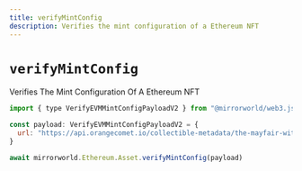 ```yaml
---
title: verifyMintConfig
description: Verifies the mint configuration of a Ethereum NFT
---
```


# `verifyMintConfig`

Verifies The Mint Configuration Of A Ethereum NFT

```js
import { type VerifyEVMMintConfigPayloadV2 } from "@mirrorworld/web3.js"

const payload: VerifyEVMMintConfigPayloadV2 = {
  url: "https://api.orangecomet.io/collectible-metadata/the-mayfair-witches-pass/",
}

await mirrorworld.Ethereum.Asset.verifyMintConfig(payload)
```
